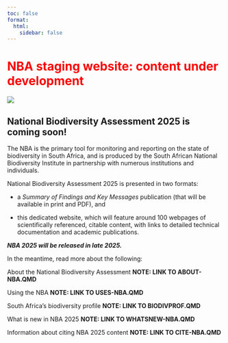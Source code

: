 ```yaml
---
toc: false
format:
  html:
    sidebar: false
---
```


# NBA staging website: content under development {style="color: red"}

![](imgs/nba-banner.jpg)

## National Biodiversity Assessment 2025 is coming soon! {#summary}

The NBA is the primary tool for monitoring and reporting on the state of biodiversity in South Africa, and is produced by the South African National Biodiversity Institute in partnership with numerous institutions and individuals.

National Biodiversity Assessment 2025 is presented in two formats:

-   a *Summary of Findings and Key Messages* publication (that will be available in print and PDF), and

-   this dedicated website, which will feature around 100 webpages of scientifically referenced, citable content, with links to detailed technical documentation and academic publications.

***NBA 2025 will be released in late 2025.***

In the meantime, read more about the following:

About the National Biodiversity Assessment **NOTE: LINK TO ABOUT-NBA.QMD**

Using the NBA **NOTE: LINK TO USES-NBA.QMD**

South Africa's biodiversity profile **NOTE: LINK TO BIODIVPROF.QMD**

What is new in NBA 2025 **NOTE: LINK TO WHATSNEW-NBA.QMD**

Information about citing NBA 2025 content **NOTE: LINK TO CITE-NBA.QMD**
